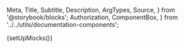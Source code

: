   Meta,
  Title,
  Subtitle,
  Description,
  ArgTypes,
  Source,
} from '@storybook/blocks';
  Authorization,
  ComponentBox,
} from '../../utils/documentation-components';

{setUpMocks()}

<Meta
  title="Merchant Tools/Gross Payments Chart"
  Components="justifi-gross-payment-chart"
  of={JustifiGrossPaymentChart}
/>

<Title />

Component to render chart displaying last 30 days of gross payment data.

# Index

- [Props](#props)
- [Example usage](#example-usage)

# Props

---

<ArgTypes exclude={['css-variables']} />

<Authorization
  actions={['read']}
  entity="account"
  identification="account_id"
/>

# Example Usage

<ComponentBox>
  <justifi-gross-payment-chart account-id="123" auth-token="123abc" />
</ComponentBox>

---

<Source dark language="html" code={example} />
